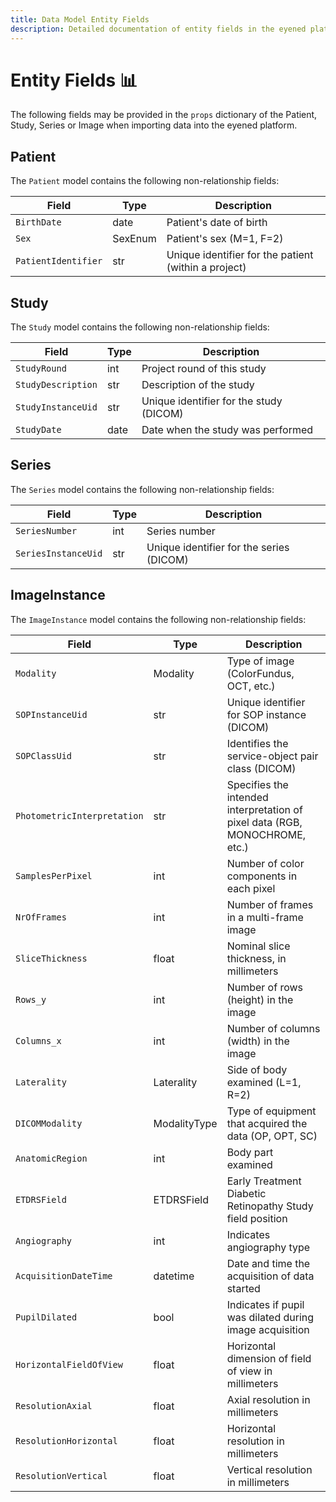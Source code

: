 ```yaml
---
title: Data Model Entity Fields
description: Detailed documentation of entity fields in the eyened platform data model
---
```


# Entity Fields 📊

The following fields may be provided in the `props` dictionary of the Patient, Study, Series or Image when importing data into the eyened platform.

## Patient

The `Patient` model contains the following non-relationship fields:

| Field | Type | Description |
|-------|------|-------------|
| `BirthDate` | date | Patient's date of birth |
| `Sex` | SexEnum | Patient's sex (M=1, F=2) |
| `PatientIdentifier` | str | Unique identifier for the patient (within a project) |

## Study

The `Study` model contains the following non-relationship fields:

| Field | Type | Description |
|-------|------|-------------|
| `StudyRound` | int | Project round of this study |
| `StudyDescription` | str | Description of the study |
| `StudyInstanceUid` | str | Unique identifier for the study (DICOM) |
| `StudyDate` | date | Date when the study was performed |

## Series

The `Series` model contains the following non-relationship fields:

| Field | Type | Description |
|-------|------|-------------|
| `SeriesNumber` | int | Series number |
| `SeriesInstanceUid` | str | Unique identifier for the series (DICOM) |

## ImageInstance

The `ImageInstance` model contains the following non-relationship fields:

| Field | Type | Description |
|-------|------|-------------|
| `Modality` | Modality | Type of image (ColorFundus, OCT, etc.) |
| `SOPInstanceUid` | str | Unique identifier for SOP instance (DICOM) |
| `SOPClassUid` | str | Identifies the service-object pair class (DICOM) |
| `PhotometricInterpretation` | str | Specifies the intended interpretation of pixel data (RGB, MONOCHROME, etc.) |
| `SamplesPerPixel` | int | Number of color components in each pixel |
| `NrOfFrames` | int | Number of frames in a multi-frame image |
| `SliceThickness` | float | Nominal slice thickness, in millimeters |
| `Rows_y` | int | Number of rows (height) in the image |
| `Columns_x` | int | Number of columns (width) in the image |
| `Laterality` | Laterality | Side of body examined (L=1, R=2) |
| `DICOMModality` | ModalityType | Type of equipment that acquired the data (OP, OPT, SC) |
| `AnatomicRegion` | int | Body part examined |
| `ETDRSField` | ETDRSField | Early Treatment Diabetic Retinopathy Study field position |
| `Angiography` | int | Indicates angiography type |
| `AcquisitionDateTime` | datetime | Date and time the acquisition of data started |
| `PupilDilated` | bool | Indicates if pupil was dilated during image acquisition |
| `HorizontalFieldOfView` | float | Horizontal dimension of field of view in millimeters |
| `ResolutionAxial` | float | Axial resolution in millimeters |
| `ResolutionHorizontal` | float | Horizontal resolution in millimeters |
| `ResolutionVertical` | float | Vertical resolution in millimeters | 